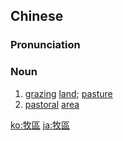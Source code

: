 {{also|牧区}}
==Chinese==
{{zh-forms|s=牧区}}

===Pronunciation===
{{zh-pron
|m=mùqū
|c=muk6 keoi1
|cat=n
}}

===Noun===
{{zh-noun}}

# [[grazing]] [[land]]; [[pasture]]
# [[pastoral]] [[area]]

[[ko:牧區]]
[[ja:牧區]]